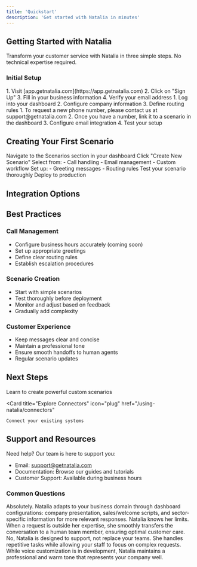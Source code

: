 ```yaml
---
title: 'Quickstart'
description: 'Get started with Natalia in minutes'
---
```


## Getting Started with Natalia

Transform your customer service with Natalia in three simple steps. No technical expertise required.

### Initial Setup

<AccordionGroup>
  <Accordion icon="user" title="Create Your Account">
    1. Visit [app.getnatalia.com](https://app.getnatalia.com)
    2. Click on "Sign Up"
    3. Fill in your business information
    4. Verify your email address
  </Accordion>
  
  <Accordion icon="gear" title="Basic Configuration">
    1. Log into your dashboard
    2. Configure company information
    3. Define routing rules
  </Accordion>

  <Accordion icon="phone" title="Configure Communication Channels">
    1. To request a new phone number, please contact us at support@getnatalia.com
    2. Once you have a number, link it to a scenario in the dashboard
    3. Configure email integration
    4. Test your setup
  </Accordion>
</AccordionGroup>

## Creating Your First Scenario

<Steps>
  <Step title="Access Scenarios">
    Navigate to the Scenarios section in your dashboard
  </Step>
  
  <Step title="Create New">
    Click "Create New Scenario"
  </Step>
  
  <Step title="Choose Type">
    Select from:
    - Call handling
    - Email management
    - Custom workflow
  </Step>
  
  <Step title="Configure">
    Set up:
    - Greeting messages
    - Routing rules
  </Step>
  
  <Step title="Test">
    Test your scenario thoroughly
  </Step>
  
  <Step title="Deploy">
    Deploy to production
  </Step>
</Steps>

## Integration Options

<CardGroup cols={1}>
  <Card
    title="REST API Integration"
    icon="plug"
    href="/using-natalia/connectors/rest-api"
  >
  </Card>
</CardGroup>

## Best Practices

### Call Management
- Configure business hours accurately (coming soon)
- Set up appropriate greetings
- Define clear routing rules
- Establish escalation procedures

### Scenario Creation
- Start with simple scenarios
- Test thoroughly before deployment
- Monitor and adjust based on feedback
- Gradually add complexity

### Customer Experience
- Keep messages clear and concise
- Maintain a professional tone
- Ensure smooth handoffs to human agents
- Regular scenario updates

## Next Steps

<CardGroup>
  <Card
    title="Learn about Scenarios"
    icon="wand-magic-sparkles"
    href="/using-natalia/scenarios"
  >
    Learn to create powerful custom scenarios
  </Card>
  
  <Card
    title="Explore Connectors"
    icon="plug"
    href="/using-natalia/connectors"
  >
    Connect your existing systems
  </Card>
</CardGroup>

## Support and Resources

Need help? Our team is here to support you:

- Email: support@getnatalia.com
- Documentation: Browse our guides and tutorials
- Customer Support: Available during business hours

### Common Questions

<AccordionGroup>
  <Accordion icon="building" title="Can Natalia adapt to specific industries?">
    Absolutely. Natalia adapts to your business domain through dashboard configurations: company presentation, sales/welcome scripts, and sector-specific information for more relevant responses.
  </Accordion>

  <Accordion icon="question" title="How does Natalia handle specific or unusual questions?">
    Natalia knows her limits. When a request is outside her expertise, she smoothly transfers the conversation to a human team member, ensuring optimal customer care.
  </Accordion>

  <Accordion icon="users" title="Does Natalia replace human teams?">
    No, Natalia is designed to support, not replace your teams. She handles repetitive tasks while allowing your staff to focus on complex requests.
  </Accordion>

  <Accordion icon="microphone" title="Can we customize Natalia's voice and tone?">
    While voice customization is in development, Natalia maintains a professional and warm tone that represents your company well.
  </Accordion>
</AccordionGroup>